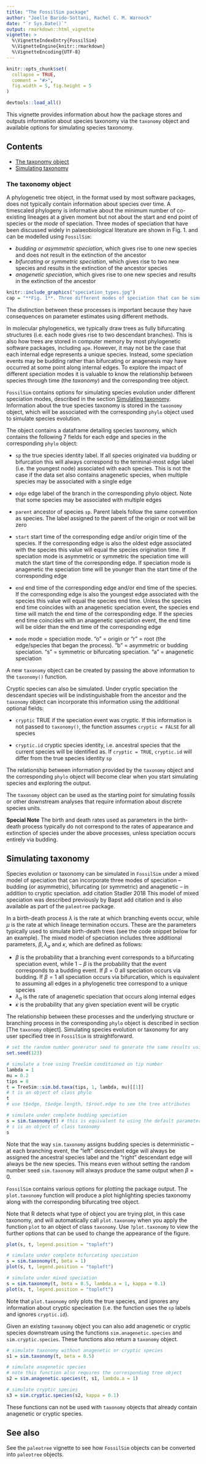 ```yaml
---
title: "The FossilSim package"
author: "Joelle Barido-Sottani, Rachel C. M. Warnock"
date: "`r Sys.Date()`"
output: rmarkdown::html_vignette
vignette: >
  %\VignetteIndexEntry{FossilSim}
  %\VignetteEngine{knitr::rmarkdown}
  %\VignetteEncoding{UTF-8}
---
```


```r
knitr::opts_chunk$set(
  collapse = TRUE,
  comment = "#>",
  fig.width = 5, fig.height = 5
)
```
```r
devtools::load_all()
```

This vignette provides information about how the package stores and outputs information about species taxonomy via the `taxonomy` object and available options for simulating species taxonomy.

## Contents

* [The taxonomy object]
* [Simulating taxonomy]  

### The taxonomy object

A phylogenetic tree object, in the format used by most software packages, does not typically contain information about species over time.
A timescaled phylogeny is informative about the minimum number of co-existing lineages at a given moment but not about the start and end point of species or the *mode* of speciation. 
Three modes of speciation that have been discussed widely in palaeobiological literature are shown in Fig. 1. and can be modelled using `FossilSim`: 

  * *budding or asymmetric speciation*, which gives rise to one new species and does not result in the extinction of the ancestor
  * *bifurcating or symmetric speciation*, which gives rise to two new species and results in the extinction of the ancestor species
  * *anagenetic speciation*, which gives rise to one new species and results in the extinction of the ancestor

```r
knitr::include_graphics("speciation_types.jpg")
cap = "**Fig. 1**. Three different modes of speciation that can be simulated using FossilSim."
```

The distinction between these processes is important because they have consequences on parameter estimates using different methods.

In molecular phylogenetics, we typically draw trees as fully bifurcating structures (i.e. each node gives rise to two descendant branches).
This is also how trees are stored in computer memory by most phylogenetic software packages, including `ape`.
However, it may not be the case that each internal edge represents a unique species. 
Instead, some speciation events may be budding rather than bifurcating or anagenesis may have occurred at some point along internal edges.
To explore the impact of different speciation modes it is valuable to know the relationship between species through time (the *taxonomy*) and the corresponding tree object.
 
`FossilSim` contains options for simulating species evolution under different speciation modes,
described in the section [Simulating taxonomy].
Information about the true species taxonomy is stored in the `taxonomy` object, which will be associated with the corresponding `phylo` object used to simulate species evolution. 

The object contains a dataframe detailing species taxonomy, which contains the following 7 fields for each edge and species in the corresponding `phylo` object:

* `sp` the true species identity label. If all species originated via budding or bifurcation this will always correspond to the terminal-most edge label (i.e. the youngest node) associated with each species. This is not the case if the data set also contains anagenetic species, when multiple species may be associated with a single edge

* `edge` edge label of the branch in the corresponding phylo object. Note that some species may be associated with multiple edges

* `parent` ancestor of species `sp`. Parent labels follow the same convention as species. The label assigned to the parent of the origin or root will be zero

* `start` start time of the corresponding edge and/or origin time of the species. If the corresponding edge is also the oldest edge associated with the species this value will equal the species origination time. If speciation mode is asymmetric or symmetric the speciation time will match the start time of the corresponding edge. If speciation mode is anagenetic the speciation time will be younger than the start time of the corresponding edge

* `end` end time of the corresponding edge and/or end time of the species. If the corresponding edge is also the youngest edge associated with the species this value will equal the species end time. Unless the species end time coincides with an anagenetic speciation event, the species end time will match the end time of the corresponding edge. If the species end time coincides with an anagenetic speciation event, the end time will be older than the end time of the corresponding edge

* `mode` mode = speciation mode. "o" = origin or "r" = root (the edge/species that began the process). "b" = asymmetric or budding speciation. "s" = symmetric or bifurcating speciation. "a" = anagenetic speciation

A new `taxonomy` object can be created by passing the above information to the `taxonomy()` function.

Cryptic species can also be simulated. Under cryptic speciation the descendant species will be indistinguishable from the ancestor and the `taxonomy` object can incorporate this information using the additional optional fields:

* `cryptic` TRUE if the speciation event was cryptic. If this information is not passed to `taxonomy()`, the function assumes `cryptic = FALSE` for all species

* `cryptic.id` cryptic species identity, i.e. ancestral species that the current species will be identified as. If `cryptic = TRUE`, `cryptic.id` will differ from the true species identity `sp`

The relationship between information provided by the `taxonomy` object and the corresponding `phylo` object will become clear when you start simulating species and exploring the output.

The `taxonomy` object can be used as the starting point for simulating fossils or other downstream analyses that require information about discrete species units.

**Special Note** The birth and death rates used as parameters in the birth-death process typically do not correspond to the rates of appearance and extinction of species under the above processes, unless speciation occurs entirely via budding.

## Simulating taxonomy

Species evolution or taxonomy can be simulated in `FossilSim` under a mixed model of speciation that can incorporate three modes of speciation -- budding (or asymmetric), bifurcating (or symmetric) and anagenetic -- in addition to cryptic speciation.
\todo add citation Stadler 2018
This model of mixed speciation was described previously by Bapst \todo add citation and is also available as part of the `paleotree` package.

In a birth-death process $\lambda$ is the rate at which branching events occur, while $\mu$ is the rate at which lineage termination occurs. 
These are the parameters typically used to simulate birth-death trees (see the code snippet below for an example).
The mixed model of speciation includes three additional parameters, $\beta, \lambda_a$ and $\kappa$, which are defined as follows:

* $\beta$ is the probability that a branching event corresponds to a bifurcating speciation event, while $1 - \beta$ is the probability that the event corresponds to a budding event.
If $\beta = 0$ all speciation occurs via budding. 
If $\beta = 1$ all speciation occurs via bifurcation, which is equivalent to assuming all edges in a phylogenetic tree correspond to a unique species
* $\lambda_a$ is the rate of anagenetic speciation that occurs along internal edges 
* $\kappa$ is the probability that any given speciation event will be cryptic

The relationship between these processes and the underlying structure or branching process in the corresponding `phylo` object is described in section [The `taxonomy` object].
Simulating species evolution or taxonomy for any user specified tree in `FossilSim` is straightforward.

```r
# set the random number generator seed to generate the same results using the same code
set.seed(123)

# simulate a tree using TreeSim conditioned on tip number
lambda = 1
mu = 0.2
tips = 8
t = TreeSim::sim.bd.taxa(tips, 1, lambda, mu)[[1]]
# t is an object of class phylo
t
# use t$edge, t$edge.length, t$root.edge to see the tree attributes

# simulate under complete budding speciation 
s = sim.taxonomy(t) # this is equivalent to using the default parameters beta = 0, lambda_a = 0, kappa = 0
# s is an object of class taxonomy
s
```

Note that the way `sim.taxonomy` assigns budding species is deterministic -- at each branching event, the "left" descendant edge will always be assigned the ancestral species label and the "right" descendant edge will always be the new species.
This means even without setting the random number seed `sim.taxonomy` will always produce the same output when $\beta = 0$.

`FossilSim` contains various options for plotting the package output.
The `plot.taxonomy` function will produce a plot highlighting species taxonomy along with the corresponding bifurcating tree object.

Note that R detects what type of object you are trying plot, in this case taxonomy, and will automatically call `plot.taxonomy` when you apply the function `plot` to an object of class `taxonomy`.
Use `?plot.taxonomy` to view the further options that can be used to change the appearance of the figure.

```r
plot(s, t, legend.position = "topleft")
```

```r
# simulate under complete bifurcating speciation
s = sim.taxonomy(t, beta = 1)
plot(s, t, legend.position = "topleft")
```

```r
# simulate under mixed speciation
s = sim.taxonomy(t, beta = 0.5, lambda.a = 1, kappa = 0.1)
plot(s, t, legend.position = "topleft")
```

Note that `plot.taxonomy` only plots the true species, and ignores any information about cryptic specieation (i.e. the function uses the `sp` labels and ignores `cryptic.id`).

Given an existing `taxonomy` object you can also add anagenetic or cryptic species downstream using the functions `sim.anagenetic.species` and `sim.cryptic.species`.
These functions also return a `taxonomy` object.

```r
# simulate taxonomy without anagenetic or cryptic species
s1 = sim.taxonomy(t, beta = 0.5)

# simulate anagenetic species 
# note this function also requires the corresponding tree object
s2 = sim.anagenetic.species(t, s1, lambda.a = 1)

# simulate cryptic species
s3 = sim.cryptic.species(s2, kappa = 0.1)
```

These functions can not be used with `taxonomy` objects that already contain anagenetic or cryptic species.

## See also

See the `paleotree` vignette to see how `FossilSim` objects can be converted into `paleotree` objects.

